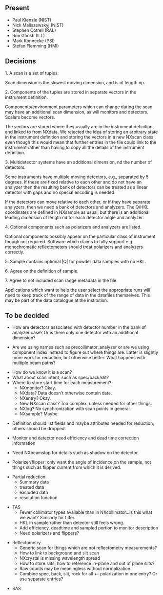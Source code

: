 ==Present==
* Paul Kienzle (NIST)
* Nick Maliszewskyj (NIST)
* Stephen Cotrell (RAL)
* Ron Ghosh (ILL)
* Mark Konnecke (PSI)
* Stefan Flemming (HMI)

==Decisions==

1. A scan is a set of tuples.

Scan dimension is the slowest moving dimension, and is of length np.

2. Components of the tuples are stored in separate vectors in the instrument definition.

Components/environment parameters which can change during the scan may have an additional scan dimension, as will monitors and detectors.  Scalars become vectors.

The vectors are stored where they usually are in the instrument definition, and linked to from NXdata.  We rejected the idea of storing an arbitrary state in the instrument definition and storing the vectors in a new NXscan class even though this would mean that further entries in the file could link to the instrument rather than having to copy all the details of the instrument definition.

3. Multidetector systems have an additional dimension, nd the number of detectors.

Some instruments have multiple moving detectors, e.g., separated by 5 degrees.  If these are fixed relative to each other and do not have an analyzer then the resulting bank of detectors can be treated as a linear detector with gaps and no special encoding is needed.

If the detectors can move relative to each other, or if they have separate analyzers, then
we need a bank of detectors and analyzers.  The Q/HKL coordinates are defined in NXsample as usual, but there is an additional leading dimension of length nd for each detector angle and analyzer.

4. Optional components such as polarizers and analyzers are listed.

Optional components possibly appear on the particular class of instrument though not required.  Software which claims to fully support e.g. monochromatic reflectometers should treat polarizers and analyzers correctly.

5. Sample contains optional |Q| for powder data samples with no HKL.

6. Agree on the definition of sample.

7. Agree to not included scan range metadata in the file.

Applications which want to help the user select the appropriate runs will need to keep track of the range of data in the datafiles themselves.  This may be part of the data catalogue at the institution.

==To be decided==

* How are detectors associated with detector number in the bank of analyzer case?  Or is there only one detector with an additional dimension?

* Are we using names such as precollimator_analyzer or are we using component index instead to figure out where things are.  Latter is slightly more work for reduction, but otherwise better.  What happens with multiple beam paths?

* How do we know it is a scan?  
* What about scan intent, such as spec/back/slit?  
* Where to store start time for each measurement?
** NXmonitor? Okay.
** NXdata? Data doesn't otherwise contain data.
** NXentry? Okay.
** New NXscan class?  Too complex, unless needed for other things.
** NXlog? No synchronization with scan points in general.
** NXsample? Maybe.

* Definition should list fields and maybe attributes needed for reduction; others should be dropped.

* Monitor and detector need efficiency and dead time correction information

* Need NXbeamstop for details such as shadow on the detector.

* Polarizer/flipper: only want the angle of incidence on the sample, not things such as flipper current from which it is derived.

* Partial reduction
** Summary data
** treated data
** excluded data
** resolution function

* TAS
** Fewer collimator types available than in NXcollimator...is this what we want?  Similarly for filter.
** HKL in sample rather than detector still feels wrong.
** Add efficiency, deadtime and sampled portion to monitor description
** Need polarizers and flippers?

* Reflectometry
** Generic scan for things which are not reflectometry measurements?
** How to link to background and slit scan
** NXcrystal is missing wavelength spread
** How to store slits; how to reference in-plane and out of plane slits?
** Raw counts may be meaningless without normalization.
** Combine spec, back, slit, rock for all +- polarization in one entry?  Or use separate entries?

* SAS